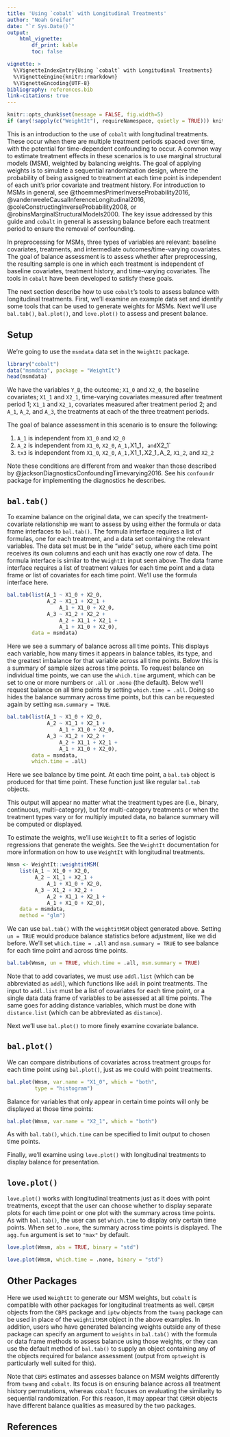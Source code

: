 ```yaml
---
title: 'Using `cobalt` with Longitudinal Treatments'
author: "Noah Greifer"
date: "`r Sys.Date()`"
output: 
    html_vignette:
        df_print: kable
        toc: false

vignette: >
  %\VignetteIndexEntry{Using `cobalt` with Longitudinal Treatments}
  %\VignetteEngine{knitr::rmarkdown}
  %\VignetteEncoding{UTF-8}
bibliography: references.bib
link-citations: true
---
```


```r
knitr::opts_chunk$set(message = FALSE, fig.width=5)
if (any(!sapply(c("WeightIt"), requireNamespace, quietly = TRUE))) knitr::opts_chunk$set(eval = FALSE)
```

This is an introduction to the use of `cobalt` with longitudinal treatments. These occur when there are multiple treatment periods spaced over time, with the potential for time-dependent confounding to occur. A common way to estimate treatment effects in these scenarios is to use marginal structural models (MSM), weighted by balancing weights. The goal of applying weights is to simulate a sequential randomization design, where the probability of being assigned to treatment at each time point is independent of each unit's prior covariate and treatment history. For introduction to MSMs in general, see @thoemmesPrimerInverseProbability2016, @vanderweeleCausalInferenceLongitudinal2016, @coleConstructingInverseProbability2008, or @robinsMarginalStructuralModels2000. The key issue addressed by this guide and `cobalt` in general is assessing balance before each treatment period to ensure the removal of confounding.

In preprocessing for MSMs, three types of variables are relevant: baseline covariates, treatments, and intermediate outcomes/time-varying covariates. The goal of balance assessment is to assess whether after preprocessing, the resulting sample is one in which each treatment is independent of baseline covariates, treatment history, and time-varying covariates. The tools in `cobalt` have been developed to satisfy these goals.

The next section describe how to use `cobalt`'s tools to assess balance with longitudinal treatments. First, we'll examine an example data set and identify some tools that can be used to generate weights for MSMs. Next we'll use `bal.tab()`, `bal.plot()`, and `love.plot()` to assess and present balance.

## Setup

We're going to use the `msmdata` data set in the `WeightIt` package.

```r
library("cobalt")
data("msmdata", package = "WeightIt")
head(msmdata)
```

We have the variables `Y_B`, the outcome; `X1_0` and `X2_0`, the baseline covariates; `X1_1` and `X2_1`, time-varying covariates measured after treatment period 1; `X1_1` and `X2_1`, covariates measured after treatment period 2; and `A_1`, `A_2`, and `A_3`, the treatments at each of the three treatment periods.

The goal of balance assessment in this scenario is to ensure the following:

1)  `A_1` is independent from `X1_0` and `X2_0`
2)  `A_2` is independent from `X1_0`, `X2_0`, `A_1,`X1_1`, and`X2_1\`
3)  `tx3` is independent from `X1_0`, `X2_0`, `A_1,`X1_1`,`X2_1`,`A_2, `X1_2`, and `X2_2`

Note these conditions are different from and weaker than those described by @jacksonDiagnosticsConfoundingTimevarying2016. See his `confoundr` package for implementing the diagnostics he describes.

## `bal.tab()`

To examine balance on the original data, we can specify the treatment-covariate relationship we want to assess by using either the formula or data frame interfaces to `bal.tab()`. The formula interface requires a list of formulas, one for each treatment, and a data set containing the relevant variables. The data set must be in the "wide" setup, where each time point receives its own columns and each unit has exactly one row of data. The formula interface is similar to the `WeightIt` input seen above. The data frame interface requires a list of treatment values for each time point and a data frame or list of covariates for each time point. We'll use the formula interface here.

```r
bal.tab(list(A_1 ~ X1_0 + X2_0,
             A_2 ~ X1_1 + X2_1 +
                 A_1 + X1_0 + X2_0,
             A_3 ~ X1_2 + X2_2 +
                 A_2 + X1_1 + X2_1 +
                 A_1 + X1_0 + X2_0),
        data = msmdata)
```

Here we see a summary of balance across all time points. This displays each variable, how many times it appears in balance tables, its type, and the greatest imbalance for that variable across all time points. Below this is a summary of sample sizes across time points. To request balance on individual time points, we can use the `which.time` argument, which can be set to one or more numbers or `.all` or `.none` (the default). Below we'll request balance on all time points by setting `which.time = .all`. Doing so hides the balance summary across time points, but this can be requested again by setting `msm.summary = TRUE`.

```r
bal.tab(list(A_1 ~ X1_0 + X2_0,
             A_2 ~ X1_1 + X2_1 +
                 A_1 + X1_0 + X2_0,
             A_3 ~ X1_2 + X2_2 +
                 A_2 + X1_1 + X2_1 +
                 A_1 + X1_0 + X2_0),
        data = msmdata,
        which.time = .all)
```

Here we see balance by time point. At each time point, a `bal.tab` object is produced for that time point. These function just like regular `bal.tab` objects.

This output will appear no matter what the treatment types are (i.e., binary, continuous, multi-category), but for multi-category treatments or when the treatment types vary or for multiply imputed data, no balance summary will be computed or displayed.

To estimate the weights, we'll use `WeightIt` to fit a series of logistic regressions that generate the weights. See the `WeightIt` documentation for more information on how to use `WeightIt` with longitudinal treatments.

```r
Wmsm <- WeightIt::weightitMSM(
    list(A_1 ~ X1_0 + X2_0,
         A_2 ~ X1_1 + X2_1 +
             A_1 + X1_0 + X2_0,
         A_3 ~ X1_2 + X2_2 +
             A_2 + X1_1 + X2_1 +
             A_1 + X1_0 + X2_0),
    data = msmdata,
    method = "glm")
```

We can use `bal.tab()` with the `weightitMSM` object generated above. Setting `un = TRUE` would produce balance statistics before adjustment, like we did before. We'll set `which.time = .all` and `msm.summary = TRUE` to see balance for each time point and across time points.

```r
bal.tab(Wmsm, un = TRUE, which.time = .all, msm.summary = TRUE)
```

Note that to add covariates, we must use `addl.list` (which can be abbreviated as `addl`), which functions like `addl` in point treatments. The input to `addl.list` must be a list of covariates for each time point, or a single data data frame of variables to be assessed at all time points. The same goes for adding distance variables, which must be done with `distance.list` (which can be abbreviated as `distance`).

Next we'll use `bal.plot()` to more finely examine covariate balance.

## `bal.plot()`

We can compare distributions of covariates across treatment groups for each time point using `bal.plot()`, just as we could with point treatments.

```r
bal.plot(Wmsm, var.name = "X1_0", which = "both",
         type = "histogram")
```

Balance for variables that only appear in certain time points will only be displayed at those time points:

```r
bal.plot(Wmsm, var.name = "X2_1", which = "both")
```

As with `bal.tab()`, `which.time` can be specified to limit output to chosen time points.

Finally, we'll examine using `love.plot()` with longitudinal treatments to display balance for presentation.

## `love.plot()`

`love.plot()` works with longitudinal treatments just as it does with point treatments, except that the user can choose whether to display separate plots for each time point or one plot with the summary across time points. As with `bal.tab()`, the user can set `which.time` to display only certain time points. When set to `.none`, the summary across time points is displayed. The `agg.fun` argument is set to `"max"` by default.

```r
love.plot(Wmsm, abs = TRUE, binary = "std")
```

```r
love.plot(Wmsm, which.time = .none, binary = "std")
```

## Other Packages

Here we used `WeightIt` to generate our MSM weights, but `cobalt` is compatible with other packages for longitudinal treatments as well. `CBMSM` objects from the `CBPS` package and `iptw` objects from the `twang` package can be used in place of the `weightitMSM` object in the above examples. In addition, users who have generated balancing weights outside any of these package can specify an argument to `weights` in `bal.tab()` with the formula or data frame methods to assess balance using those weights, or they can use the default method of `bal.tab()` to supply an object containing any of the objects required for balance assessment (output from `optweight` is particularly well suited for this).

Note that `CBPS` estimates and assesses balance on MSM weights differently from `twang` and `cobalt`. Its focus is on ensuring balance across all treatment history permutations, whereas `cobalt` focuses on evaluating the similarity to sequential randomization. For this reason, it may appear that `CBMSM` objects have different balance qualities as measured by the two packages.

## References
